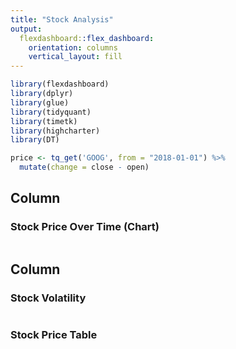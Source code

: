 ```yaml
---
title: "Stock Analysis"
output: 
  flexdashboard::flex_dashboard:
    orientation: columns
    vertical_layout: fill
---
```


```r
library(flexdashboard)
library(dplyr)
library(glue)
library(tidyquant)
library(timetk)
library(highcharter)
library(DT)

price <- tq_get('GOOG', from = "2018-01-01") %>% 
  mutate(change = close - open)
```

Column {data-width=650}
-----------------------------------------------------------------------

### Stock Price Over Time (Chart)


```r

```


Column {data-width=350}
-----------------------------------------------------------------------

### Stock Volatility

```r

```


### Stock Price Table

```r

```

